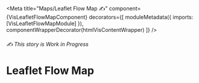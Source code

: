 


<Meta
  title="Maps/Leaflet Flow Map ✍️"
  component={VisLeafletFlowMapComponent}
  decorators={[
    moduleMetadata({ imports: [VisLeafletFlowMapModule] }),
    componentWrapperDecorator(htmlVisContentWrapper)
  ]}
/>

<style>{``}</style>

###### ✍️ This story is Work in Progress

# Leaflet Flow Map
<ArgsTable of={VisLeafletFlowMapComponent} />


